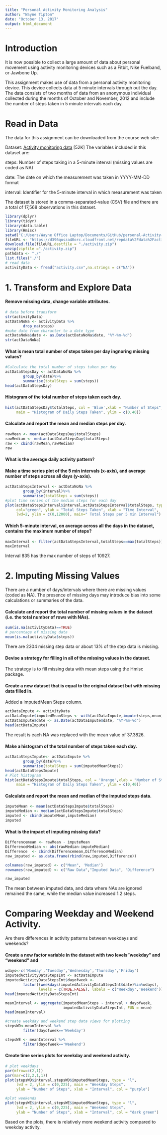 ```yaml
---
title: "Personal Activity Monitoring Analysis"
author: "Wayne Tipton"
date: "October 13, 2017"
output: html_document
---
```

# Introduction
It is now possible to collect a large amount of data about personal movement using activity monitoring devices such as a Fitbit, Nike Fuelband, or Jawbone Up. 

This assignment makes use of data from a personal activity monitoring device. This device collects data at 5 minute intervals through out the day. The data consists of two months of data from an anonymous individual collected during the months of October and November, 2012 and include the number of steps taken in 5 minute intervals each day.

# Read in Data
The data for this assignment can be downloaded from the course web site:

Dataset: [Activity monitoring data](https://d396qusza40orc.cloudfront.net/repdata%2Fdata%2Factivity.zip) [52K]
The variables included in this dataset are:

steps: Number of steps taking in a 5-minute interval (missing values are coded as NA)

date: The date on which the measurement was taken in YYYY-MM-DD format

interval: Identifier for the 5-minute interval in which measurement was taken

The dataset is stored in a comma-separated-value (CSV) file and there are a total of 17,568 observations in this dataset.


```r
library(dplyr)
library(tidyr)
library(data.table)
library(Hmisc)
setwd("C:/Users/Wayne Office Laptop/Documents/GitHub/personal-Activity-Monitoring---Peer-Graded-Assignment-")
fileURL <- "https://d396qusza40orc.cloudfront.net/repdata%2Fdata%2Factivity.zip"
download.file(fileURL,destfile = "./activity.zip")
unzip(zipfile ="./activity.zip")
pathdata <- "./"
list.files("./")
# read data
activityData <- fread("activity.csv",na.strings = c("NA"))

```


# 1. Transform and Explore Data
#### Remove missing data, change variable attributes.


```r
# data before transform
str(activityData)
actDataNoNa <- activityData %>%
        drop_na(steps)
#make date from character to a date type
actDataNoNa$date <- as.Date(actDataNoNa$date, "%Y-%m-%d")
str(actDataNoNa)

```

#### What is mean total number of steps taken per day ingnoring missing values?

```r
#Calculate the total number of steps taken per day
actDataStepsDay <- actDataNoNa %>%
        group_by(date)%>%
        summarise(totalSteps = sum(steps))
head(actDataStepsDay)
```

#### Histogram of the total number of steps taken each day.

```r
hist(actDataStepsDay$totalSteps, col = 'Blue',xlab = "Number of Steps",
     main = "Histogram of Daily Steps Taken", ylim = c(0,40))
```

#### Calculate and report the mean and median steps per day.

```r
rawMean <- mean(actDataStepsDay$totalSteps)
rawMedian <- median(actDataStepsDay$totalSteps)
raw <- cbind(rawMean,rawMedian)
raw
```
#### What is the average daily activity pattern?
#### Make a time series plot of the 5 min intervals (x-axis), and average number of steps across all days (y-axis).

```r
actDataStepsInterval <- actDataNoNa %>%
        group_by(interval)%>%
        summarise(totalSteps = sum(steps))
#plot time series of the median steps for each day
plot(actDataStepsInterval$interval,actDataStepsInterval$totalSteps, type = "l",
     col="green", ylab = "Total Steps Taken", xlab = "Time Interval",
     lwd=2, ylim = c(0,12000), main=" Total Steps per 5 min Interval")
```

#### Which 5-minute interval, on average across all the days in the dataset, contains the maximum number of steps?

```r
maxInterval <- filter(actDataStepsInterval,totalSteps==max(totalSteps))
maxInterval
```
Interval 835 has the max number of steps of 10927. 

# 2. Imputing Missing Values
There are a number of days/intervals where there are missing values (coded as NA). The presence of missing days may introduce bias into some calculations or summaries of the data.

#### Calculate and report the total number of missing values in the dataset (i.e. the total number of rows with NAs).

```r
sum(is.na(activityData)==TRUE)
# percentage of missing data
mean(is.na(activityData$steps))
```
There are 2304 missing step data or about 13% of the step data is missing.

#### Devise a strategy for filling in all of the missing values in the dataset.

The strategy is to fill missing data with mean steps using the Hmisc package.

#### Create a new dataset that is equal to the original dataset but with missing data filled in.
Added a imputedMean Steps column.

```r
actDataImpute <- activityData
actDataImpute$imputedMeanSteps <- with(actDataImpute,impute(steps,mean))
actDataImpute$date <- as.Date(actDataImpute$date, "%Y-%m-%d")
head(actDataImpute)
```

The result is each NA was replaced with the mean value of 37.3826.

#### Make a histogram of the total number of steps taken each day.

```r
actDataStepsImpute<- actDataImpute %>%
        group_by(date)%>%
        summarise(totalSteps = sum(imputedMeanSteps))
head(actDataStepsImpute)
# Plot histogram
hist(actDataStepsImpute$totalSteps, col = 'Orange',xlab = "Number of Steps",
     main = "Histogram of Daily Steps Taken", ylim = c(0,40)) 
```

####  Calculate and report the mean and median of the imputed steps data.

```r
imputeMean <- mean(actDataStepsImpute$totalSteps)
imputeMedian <- median(actDataStepsImpute$totalSteps)
imputed <- cbind(imputeMean,imputeMedian)
imputed
```

#### What is the impact of imputing missing data?

```r
Differencemean <- rawMean - imputeMean
DifferenceMedian <- abs(rawMedian-imputeMedian)
Difference  <- cbind(Differencemean,DifferenceMedian)
raw_imputed <- as.data.frame(rbind(raw,imputed,Difference))

colnames(raw_imputed) <- c("Mean", 'Median')
rownames(raw_imputed) <- c("Raw Data","Imputed Data", "Difference")

raw_imputed
```

The mean between imputed data, and data where NAs are ignored remained the same, while the median value increased 1.2 steps.

# Comparing Weekday and Weekend Activity.
Are there differences in activity patterns between weekdays and weekends?

#### Create a new factor variable in the dataset with two levels"weekday" and "weekend" and 

```r
wdays<-c('Monday','Tuesday','Wednesday','Thursday','Friday')
imputedActivityDataStepsInt <- actDataImpute 
imputedActivityDataStepsInt$dayofweek <- 
        factor((weekdays(imputedActivityDataStepsInt$date)%in%wdays),
               levels = c(TRUE,FALSE), labels = c('Weekday','Weekend'))
head(imputedActivityDataStepsInt)

meanInterval <- aggregate(imputedMeanSteps ~ interval + dayofweek, 
                          imputedActivityDataStepsInt, FUN = mean)
head(meanInterval)

#create weekday and weekend step data views for plotting
stepsWD<-meanInterval %>%
        filter(dayofweek=='Weekday')

stepsWE <- meanInterval %>% 
        filter(dayofweek=='Weekend')
```

#### Create time series plots for weekday and weekend activity. 

```r
# plot weekdays
par(mfrow=c(2,1))
par(mar=c(2,2,1,1))
plot(stepsWD$interval,stepsWD$imputedMeanSteps, type = "l",
     lwd = 2, ylim = c(0,225), main = "Weekday Steps",
     ylab = "Number of Steps", xlab = "Interval", col = "purple")

#plot weekends
plot(stepsWE$interval,stepsWE$imputedMeanSteps, type = "l",
     lwd = 2, ylim = c(0,225), main = "Weekend Steps",
     ylab = "Number of Steps", xlab = "Interval", col = "dark green")

```

Based on the plots, there is relatively more weekend activity compared to weekday activity.














